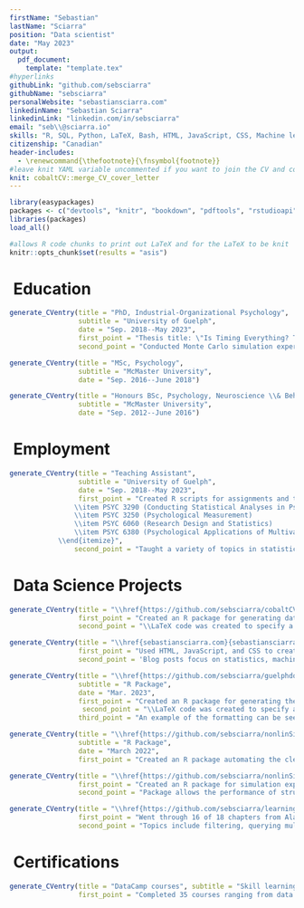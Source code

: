 ```yaml
---
firstName: "Sebastian"
lastName: "Sciarra"
position: "Data scientist"
date: "May 2023"
output: 
  pdf_document:
    template: "template.tex"
#hyperlinks
githubLink: "github.com/sebsciarra"
githubName: "sebsciarra"
personalWebsite: "sebastiansciarra.com"
linkedinName: "Sebastian Sciarra"
linkedinLink: "linkedin.com/in/sebsciarra"
email: "seb\\@sciarra.io"
skills: "R, SQL, Python, LaTeX, Bash, HTML, JavaScript, CSS, Machine learning, Data science, Data visualization, Knowledge translation"
citizenship: "Canadian"
header-includes: 
  - \renewcommand{\thefootnote}{\fnsymbol{footnote}}
#leave knit YAML variable uncommented if you want to join the CV and cover letter in one PDF
knit: cobaltCV::merge_CV_cover_letter
---
```


```r
library(easypackages)
packages <- c("devtools", "knitr", "bookdown", "pdftools", "rstudioapi")
libraries(packages)
load_all()

#allows R code chunks to print out LaTeX and for the LaTeX to be knit
knitr::opts_chunk$set(results = "asis")
```


# \faUniversity\ Education

```r
generate_CVentry(title = "PhD, Industrial-Organizational Psychology", 
                 subtitle = "University of Guelph", 
                 date = "Sep. 2018--May 2023", 
                 first_point = "Thesis title: \"Is Timing Everything? The Effects of Measurement Timing on the Performance of Nonlinear Longitudinal Models\"", 
                 second_point = "Conducted Monte Carlo simulation experiments using R in an AWS instance to evaluate the performance of structured latent growth curve models under several conditions")
```

```r
generate_CVentry(title = "MSc, Psychology", 
                 subtitle = "McMaster University",
                 date = "Sep. 2016--June 2018")
```

```r
generate_CVentry(title = "Honours BSc, Psychology, Neuroscience \\& Behaviour", 
                 subtitle = "McMaster University", 
                 date = "Sep. 2012--June 2016")
```



# \faSuitcase\ Employment 


```r
generate_CVentry(title = "Teaching Assistant", 
                 subtitle = "University of Guelph", 
                 date = "Sep. 2018--May 2023", 
                 first_point = "Created R scripts for assignments and taught labs for the following courses in measurement and statistics: \\begin{itemize}   \\fontsize{9}{9}\\selectfont
                \\item PSYC 3290 (Conducting Statistical Analyses in Psychology)
                \\item PSYC 3250 (Psychological Measurement) 
                \\item PSYC 6060 (Research Design and Statistics)
                \\item PSYC 6380 (Psychological Applications of Multivariate Analysis)
            \\end{itemize}", 
                second_point = "Taught a variety of topics in statistics (e.g., regression with continuous and categorical [i.e., ANOVA] variables, \\textit{p} values, \\textit{p} hacking, effect sizes, factor analysis, latent variable modelling, etc.)")
```



# \faCode\ Data Science Projects


```r
generate_CVentry(title = "\\href{https://github.com/sebsciarra/cobaltCV}{cobaltCV}\\footnote{clickable hyperlink to the corresponding repository on my GitHub}", subtitle = "R Package", date = "May 2023", 
                 first_point = "Created an R package for generating data-driven CVs and cover letters according to a customizeable template", 
                 second_point = "\\LaTeX code was created to specify a template and R functions were created to easily generate CV entries")
```


```r
generate_CVentry(title = "\\href{sebastiansciarra.com}{sebastiansciarra.com}*", subtitle = "Personal website", date = "Mar. 2023", 
                 first_point = "Used HTML, JavaScript, and CSS to create a personal website for writing blog posts",
                 second_point = 'Blog posts focus on statistics, machine learning, and coding by explaining technical details, providing demonstrations, and conducting simulation experiments')
```

```r
generate_CVentry(title = "\\href{https://github.com/sebsciarra/guelphdown}{guelphdown}*\\footnotetext{clickable hyperlink to the corresponding repository on my GitHub}", 
                 subtitle = "R Package", 
                 date = "Mar. 2023", 
                 first_point = "Created an R package for generating theses according to the University of Guelph formatting requirements", 
                  second_point = "\\LaTeX code was created to specify a template, which included different formattings for the preamble, body, refences, and appendices",
                 third_point = "An example of the formatting can be seen in my \\href{\\detokenize{https://atrium.lib.uoguelph.ca/xmlui/bitstream/handle/10214/27543/Sciarra_Sebastian_202304_PhD.pdf?sequence=1&isAllowed=y}}{\\textcolor{blue}{thesis}}")
```


```r
generate_CVentry(title = "\\href{https://github.com/sebsciarra/nonlinSimsAnalysis}{nonlinSimsAnalysis}*", 
                 subtitle = "R Package",
                 date = "March 2022", 
                 first_point = "Created an R package automating the cleaning, analysis, and visualization of large data sets for my doctoral dissertation (e.g., 40 000+ rows)", second_point = "additional info")
```

```r
generate_CVentry(title = "\\href{https://github.com/sebsciarra/nonlinSims}{nonlinSims}*", subtitle = "R Package", date = "Jan. 2022", 
                 first_point = "Created an R package for simulation experiments in my doctoral dissertation",
                 second_point = "Package allows the performance of structured latent growth curve models to be evaluated under several different conditions")
```

```r
generate_CVentry(title = "\\href{https://github.com/sebsciarra/learning_SQL}{Learning SQL}*", subtitle = "Skill learning", date = "Mar. 2021", 
                 first_point = "Went through 16 of 18 chapters from Alan Beaulieu's \\href{https://www.amazon.ca/Learning-SQL-Generate-Manipulate-Retrieve/dp/1492057614/ref=sr_1_1?hvadid=324956203165&hvdev=c&hvlocphy=9000835&hvnetw=g&hvqmt=e&hvrand=9921433988929165270&hvtargid=kwd-312865785332&hydadcr=16084_10268182&keywords=learning+sql+by+alan+beaulieu&qid=1684158363&sr=8-1}{\\textcolor{blue}{Learning SQL}}", 
                 second_point = "Topics include filtering, querying multiple tables, sets, grouping and aggregates, subqueries, joins, transactions etc.")
```


# \faCertificate\ Certifications

```r
generate_CVentry(title = "DataCamp courses", subtitle = "Skill learning", date = "June 2018--Aug. 2020", 
                 first_point = "Completed 35 courses ranging from data visualization and writing functions to  machine learning topics such as tree-based models and support vector machines. For a full list of the courses, see the relevant section on my LinkedIn \\href{https://www.linkedin.com/in/sebsciarra/details/certifications/}{\\textcolor{blue}{here}}")
```


